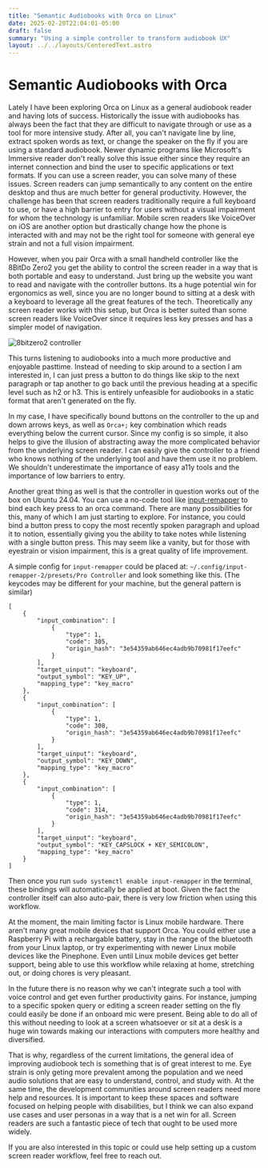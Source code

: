 ```yaml
---
title: "Semantic Audiobooks with Orca on Linux"
date: 2025-02-20T22:04:01-05:00
draft: false
summary: "Using a simple controller to transform audiobook UX"
layout: ../../layouts/CenteredText.astro
---
```


# Semantic Audiobooks with Orca

Lately I have been exploring Orca on Linux as a general audiobook reader and having lots of success.  Historically the issue with audiobooks has always been the fact that they are difficult to navigate through or use as a tool for more intensive study. After all, you can't navigate line by line, extract spoken words as text, or change the speaker on the fly if you are using a standard audiobook. Newer dynamic programs like Microsoft's Immersive reader don't really solve this issue either since they require an internet connection and bind the user to specific applications or text formats. If you can use a screen reader, you can solve many of these issues. Screen readers can jump semantically to any content on the entire desktop and thus are much better for general productivity. However, the challenge has been that screen readers traditionally require a full keyboard to use, or have a high barrier to entry for users without a visual impairment for whom the technology is unfamiliar. Mobile scren readers like VoiceOver on iOS are another option but drastically change how the phone is interacted with and may not be the right tool for someone with general eye strain and not a full vision impairment.

However, when you pair Orca with a small handheld controller like the 8BitDo Zero2 you get the ability to control the screen reader in a way that is both portable and easy to understand. Just bring up the website you want to read and navigate with the controller buttons.  Its a huge potential win for ergonomics as well, since you are no longer bound to sitting at a desk with a keyboard to leverage all the great features of the tech. Theoretically any screen reader works with this setup, but Orca is better suited than some screen readers like VoiceOver since it requires less key presses and has a simpler model of navigation.

![8bitzero2 controller](./assets/8bit.png)

This turns listening to audiobooks into a much more productive and enjoyable pasttime. Instead of needing to skip around to a section I am interested in, I can just press a button to do things like skip to the next paragraph or tap another to go back until the previous heading at a specific level such as h2 or h3. This is entirely unfeasible for audiobooks in a static format that aren't generated on the fly. 

In my case, I have specifically bound buttons on the controller to the up and down arrows keys, as well as `Orca+;` key combination which reads everything below the current cursor. Since my config is so simple, it also helps to give the illusion of abstracting away the more complicated behavior from the underlying screen reader. I can easily give the controller to a friend who knows nothing of the underlying tool and have them use it no problem. We shouldn't underestimate the importance of easy a11y tools and the importance of low barriers to entry. 

Another great thing as well is that the controller in question works out of the box on Ubuntu 24.04. You can use a no-code tool like [input-remapper](https://github.com/sezanzeb/input-remapper) to bind each key press to an orca command. There are many possibilities for this, many of which I am just starting to explore. For instance, you could bind a button press to copy the most recently spoken paragraph and upload it to notion, essentially giving you the ability to take notes while listening with a single button press. This may seem like a vanity, but for those with eyestrain or vision impairment, this is a great quality of life improvement. 

A simple config for `input-remapper` could be placed at: `~/.config/input-remapper-2/presets/Pro Controller` and look something like this. (The keycodes may be different for your machine, but the general pattern is similar)

```
[
    {
        "input_combination": [
            {
                "type": 1,
                "code": 305,
                "origin_hash": "3e54359ab646ec4adb9b70981f17eefc"
            }
        ],
        "target_uinput": "keyboard",
        "output_symbol": "KEY_UP",
        "mapping_type": "key_macro"
    },
    {
        "input_combination": [
            {
                "type": 1,
                "code": 308,
                "origin_hash": "3e54359ab646ec4adb9b70981f17eefc"
            }
        ],
        "target_uinput": "keyboard",
        "output_symbol": "KEY_DOWN",
        "mapping_type": "key_macro"
    },
    {
        "input_combination": [
            {
                "type": 1,
                "code": 314,
                "origin_hash": "3e54359ab646ec4adb9b70981f17eefc"
            }
        ],
        "target_uinput": "keyboard",
        "output_symbol": "KEY_CAPSLOCK + KEY_SEMICOLON",
        "mapping_type": "key_macro"
    }
]
```

Then once you run `sudo systemctl enable input-remapper` in the terminal, these bindings will automatically be applied at boot. Given the fact the controller itself can also auto-pair, there is very low friction when using this workflow.

At the moment, the main limiting factor is Linux mobile hardware. There aren't many great mobile devices that support Orca. You could either use a Raspberry Pi with a rechargable battery, stay in the range of the bluetooth from your Linux laptop, or try experimenting with newer Linux mobile devices like the Pinephone. Even until Linux mobile devices get better support, being able to use this workflow while relaxing at home, stretching out, or doing chores is very pleasant. 

In the future there is no reason why we can't integrate such a tool with voice control and get even further productivity gains. For instance, jumping to a specific spoken query or editing a screen reader setting on the fly could easily be done if an onboard mic were present. Being able to do all of this without needing to look at a screen whatsoever or sit at a desk is a huge win towards making our interactions with computers more healthy and diversified. 

That is why, regardless of the current limitations, the general idea of improving audiobook tech is something that is of great interest to me. Eye strain is only geting more prevalent among the population and we need audio solutions that are easy to understand, control, and study with. At the same time, the development communities around screen readers need more help and resources. It is important to keep these spaces  and software focused on helping people with disabilities, but I think we can also expand use cases and user personas in a way that is a net win for all. Screen readers are such a fantastic piece of tech that ought to be used more widely.

If you are also interested in this topic or could use help setting up a custom screen reader workflow, feel free to reach out. 